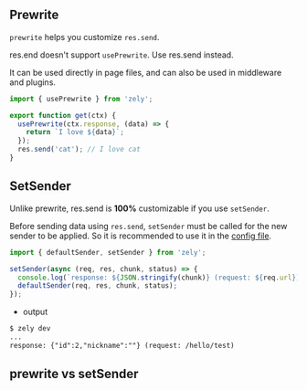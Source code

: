 ## Prewrite

`prewrite` helps you customize `res.send`.

<Box type="warning">res.end doesn't support `usePrewrite`. Use res.send instead.</Box>

It can be used directly in page files, and can also be used in middleware and plugins.

```ts
import { usePrewrite } from 'zely';

export function get(ctx) {
  usePrewrite(ctx.response, (data) => {
    return `I love ${data}`;
  });
  res.send('cat'); // I love cat
}
```

## SetSender

Unlike prewrite, res.send is **100%** customizable if you use `setSender`.

Before sending data using `res.send`, `setSender` must be called for the new sender to be applied. So it is recommended to use it in the [config file](/docs/config).

```ts
import { defaultSender, setSender } from 'zely';

setSender(async (req, res, chunk, status) => {
  console.log(`response: ${JSON.stringify(chunk)} (request: ${req.url})`);
  defaultSender(req, res, chunk, status);
});
```

- output

```txt {3}
$ zely dev
...
response: {"id":2,"nickname":""} (request: /hello/test)
```

## prewrite vs setSender
